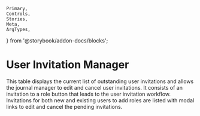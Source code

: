 	Primary,
	Controls,
	Stories,
	Meta,
	ArgTypes,
} from '@storybook/addon-docs/blocks';


<Meta of={UserInvitationManager} />

# User Invitation Manager

This table displays the current list of outstanding user invitations and allows the journal manager to edit and cancel user invitations. It consists of an invitation to a role button that leads to the user invitation workflow. Invitations for both new and existing users to add roles are listed with modal links to edit and cancel the pending invitations.

<ArgTypes />

